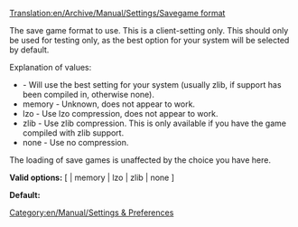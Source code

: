 [[Translation:en/Archive/Manual/Settings/Savegame format]]


[[Category:en/Manual/Settings & Preferences]]

The save game format to use. This is a client-setting only. This should only be used for testing only, as the best option for your system will be selected by default.

Explanation of values:
* <empty> - Will use the best setting for your system (usually zlib, if support has been compiled in, otherwise none).
* memory - Unknown, does not appear to work.
* lzo - Use lzo compression, does not appear to work.
* zlib - Use zlib compression. This is only available if you have the game compiled with zlib support.
* none - Use no compression.

The loading of save games is unaffected by the choice you have here.
 

'''Valid options:''' [ <empty> | memory | lzo | zlib | none ]

'''Default:''' <empty>